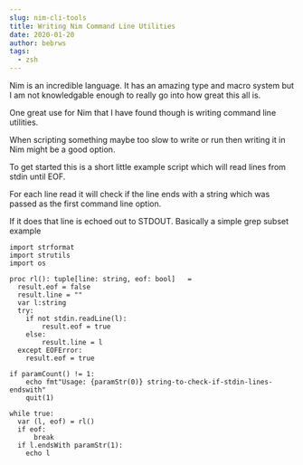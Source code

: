 ```yaml
---
slug: nim-cli-tools
title: Writing Nim Command Line Utilities
date: 2020-01-20
author: bebrws
tags:
  - zsh
---
```


Nim is an incredible language. It has an amazing type and macro system but I am not knowledgable enough to really go into how great this all is.

One great use for Nim that I have found though is writing command line utilities.

When scripting something maybe too slow to write or run then writing it in Nim might be a good option.

To get started this is a short little example script which will read lines from stdin until EOF.

For each line read it will check if the line ends with a string which was passed as the first command line option.

If it does that line is echoed out to STDOUT. Basically a simple grep subset example

```
import strformat
import strutils
import os

proc rl(): tuple[line: string, eof: bool]   =
  result.eof = false
  result.line = ""
  var l:string
  try:
    if not stdin.readLine(l):
        result.eof = true
    else:
        result.line = l
  except EOFError:
    result.eof = true

if paramCount() != 1:
    echo fmt"Usage: {paramStr(0)} string-to-check-if-stdin-lines-endswith"
    quit(1)

while true:
  var (l, eof) = rl()
  if eof:
      break
  if l.endsWith paramStr(1):
    echo l

```
